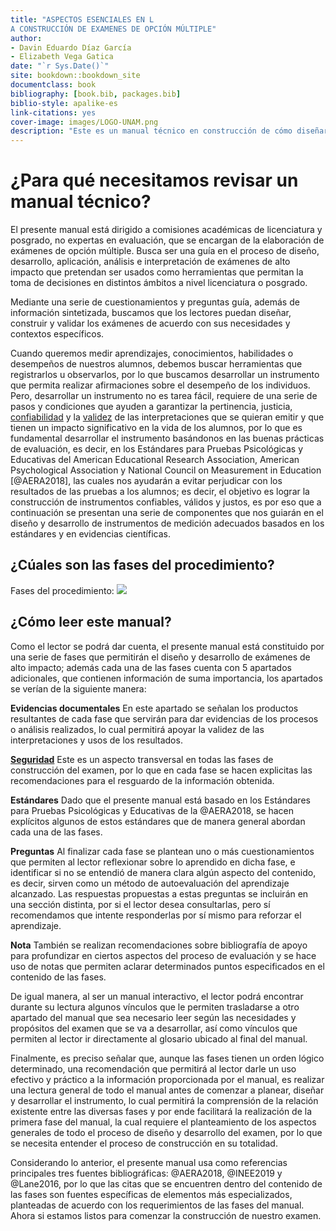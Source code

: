 ```yaml
--- 
title: "ASPECTOS ESENCIALES EN L
A CONSTRUCCIÓN DE EXAMENES DE OPCIÓN MÚLTIPLE"
author: 
- Davin Eduardo Díaz García
- Elizabeth Vega Gatica
date: "`r Sys.Date()`"
site: bookdown::bookdown_site
documentclass: book
bibliography: [book.bib, packages.bib]
biblio-style: apalike-es
link-citations: yes
cover-image: images/LOGO-UNAM.png
description: "Este es un manual técnico en construcción de cómo diseñar, aplicar y validar exámenes de opción múltiple de alto impacto"
---
```


# ¿Para qué necesitamos revisar un manual técnico? {-#para}

El presente manual está dirigido a comisiones académicas de licenciatura y posgrado, no expertas en evaluación, que se encargan de la elaboración de exámenes de opción múltiple. Busca ser una guía en el proceso de diseño, desarrollo, aplicación, análisis e interpretación de exámenes de alto impacto que pretendan ser usados como herramientas que permitan la toma de decisiones en distintos ámbitos a nivel licenciatura o posgrado.  

Mediante una serie de cuestionamientos y preguntas guía, además de información sintetizada, buscamos que los lectores puedan diseñar, construir y validar los exámenes de acuerdo con sus necesidades y contextos específicos.

Cuando queremos medir aprendizajes, conocimientos, habilidades o desempeños de nuestros alumnos, debemos buscar herramientas que registrarlos u observarlos, por lo que buscamos desarrollar un instrumento que permita realizar afirmaciones sobre el desempeño de los individuos. Pero, desarrollar un instrumento no es tarea fácil, requiere de una serie de pasos y condiciones que ayuden a garantizar la pertinencia, justicia, [confiabilidad](#confiabilidad) y la [validez](#validez-G) de las interpretaciones que se quieran emitir y que tienen un impacto significativo en la vida de los alumnos, por lo que es fundamental desarrollar el instrumento basándonos en las buenas prácticas de evaluación, es decir, en los Estándares para Pruebas Psicológicas y Educativas del American Educational Research Association, American Psychological Association y National Council on Measurement in Education [@AERA2018], las cuales nos ayudarán a evitar perjudicar con los resultados de las pruebas a los alumnos; es decir, el objetivo es lograr la construcción de instrumentos confiables, válidos y justos, es por eso que a continuación se presentan una serie de componentes que nos guiarán en el diseño y desarrollo de instrumentos de medición adecuados basados en los estándares y en evidencias científicas. 

## ¿Cúales son las fases del procedimiento? {-#fases}

Fases del procedimiento: ![](images/infografia.png) 

## ¿Cómo leer este manual? {-#instructivo}

Como el lector se podrá dar cuenta, el presente manual está constituido por una serie de fases que permitirán el diseño y desarrollo de exámenes de alto impacto; además cada una de las fases cuenta con 5 apartados adicionales, que contienen información de suma importancia, los apartados se verían de la siguiente manera:  

:::evidencia
**Evidencias documentales** 
En este apartado se señalan los productos resultantes de cada fase que servirán para dar evidencias de los procesos o análisis realizados, lo cual permitirá apoyar la validez de las interpretaciones y usos de los resultados. 
:::

:::seguridad
[**Seguridad**](#seguridad-G)
Este es un aspecto transversal en todas las fases de construcción del examen, por lo que en cada fase se hacen explicitas las recomendaciones para el resguardo de la información obtenida. 
:::

:::aera
**Estándares** Dado que el presente manual está basado en los Estándares para Pruebas Psicológicas y Educativas de la @AERA2018, se hacen explícitos algunos de estos estándares que de manera general abordan cada una de las fases. 
:::

:::quiz
**Preguntas** Al finalizar cada fase se plantean uno o más cuestionamientos que permiten al lector reflexionar sobre lo aprendido en dicha fase, e identificar si no se entendió de manera clara algún aspecto del contenido, es decir, sirven como un método de autoevaluación del aprendizaje alcanzado. Las respuestas propuestas a estas preguntas se incluirán en una sección distinta, por si el lector desea consultarlas, pero sí recomendamos que intente responderlas por sí mismo para reforzar el aprendizaje.
:::



:::nota
**Nota**
También se realizan recomendaciones sobre bibliografía de apoyo para profundizar en ciertos aspectos del proceso de evaluación y se hace uso de notas que permiten aclarar determinados puntos especificados en el contenido de las fases.
:::

De igual manera, al ser un manual interactivo, el lector podrá encontrar durante su lectura algunos vínculos que le permiten trasladarse a otro apartado del manual que sea necesario leer según las necesidades y propósitos del examen que se va a desarrollar, así como vínculos que permiten al lector ir directamente al glosario ubicado al final del manual. 

Finalmente, es preciso señalar que, aunque las fases tienen un orden lógico determinado, una recomendación que permitirá al lector darle un uso efectivo y práctico a la información proporcionada por el manual, es realizar una lectura general de todo el manual antes de comenzar a planear, diseñar y desarrollar el instrumento, lo cual permitirá la comprensión de la relación existente entre las diversas fases y por ende facilitará la realización de la primera fase del manual, la cual requiere el planteamiento de los aspectos generales de todo el proceso de diseño y desarrollo del examen, por lo que se necesita entender el proceso de construcción en su totalidad.

Considerando lo anterior, el presente manual usa como referencias principales tres fuentes bibliográficas:  @AERA2018, @INEE2019 y @Lane2016, por lo que las citas que se encuentren dentro del contenido de las fases son fuentes específicas de elementos más especializados, planteadas de acuerdo con los requerimientos de las fases del manual. 
Ahora si estamos listos para comenzar la construcción de nuestro examen. 
